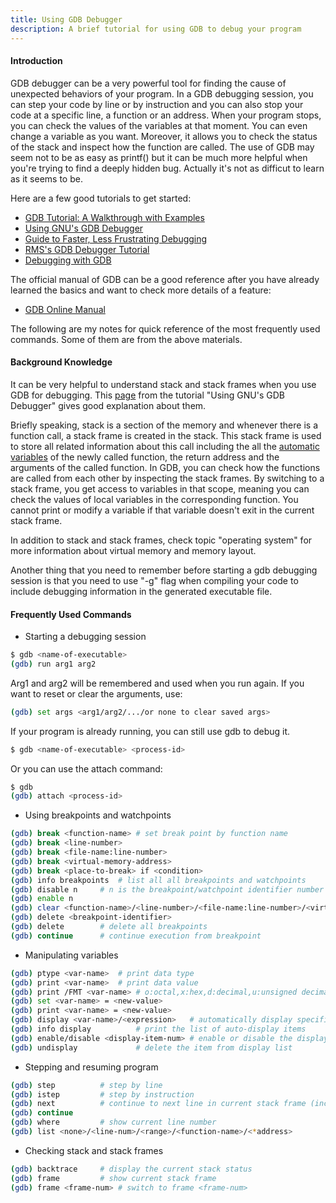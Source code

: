 ```yaml
---
title: Using GDB Debugger
description: A brief tutorial for using GDB to debug your program
---
```


#### Introduction

GDB debugger can be a very powerful tool for finding the cause of unexpected behaviors of your program. In a GDB debugging session, you can step your code by line or by instruction and you can also stop your code at a specific line, a function or an address. When your program stops, you can check the values of the variables at that moment. You can even change a variable as you want. Moreover, it allows you to check the status of the stack and inspect how the function are called. The use of GDB may seem not to be as easy as printf() but it can be much more helpful when you're trying to find a deeply hidden bug. Actually it's not as difficut to learn as it seems to be.

Here are a few good tutorials to get started:

* [GDB Tutorial: A Walkthrough with Examples](http://www.cs.umd.edu/~srhuang/teaching/cmsc212/gdb-tutorial-handout.pdf)
* [Using GNU's GDB Debugger](http://www.dirac.org/linux/gdb/index.php)
* [Guide to Faster, Less Frustrating Debugging](http://heather.cs.ucdavis.edu/~matloff/UnixAndC/CLanguage/Debug.html)
* [RMS's GDB Debugger Tutorial](http://www.unknownroad.com/rtfm/gdbtut/gdbtoc.html)
* [Debugging with GDB](http://www.delorie.com/gnu/docs/gdb/gdb_toc.html)

The official manual of GDB can be a good reference after you have already learned the basics and want to check more details of a feature:

* [GDB Online Manual](https://sourceware.org/gdb/current/onlinedocs/gdb/)

The following are my notes for quick reference of the most frequently used commands. Some of them are from the above materials.

#### Background Knowledge

It can be very helpful to understand stack and stack frames when you use GDB for debugging. This [page](http://www.dirac.org/linux/gdb/02a-Memory_Layout_And_The_Stack.php#wherearewegoingtogo) from the tutorial "Using GNU's GDB Debugger" gives good explanation about them.

Briefly speaking, stack is a section of the memory and whenever there is a function call, a stack frame is created in the stack. This stack frame is used to store all related information about this call including the all the [automatic variables](http://en.wikipedia.org/wiki/Automatic_variable) of the newly called function, the return address and the arguments of the called function. In GDB, you can check how the functions are called from each other by inspecting the stack frames. By switching to a stack frame, you get access to variables in that scope, meaning you can check the values of local variables in the corresponding function. You cannot print or modify a variable if that variable doesn't exit in the current stack frame.

In addition to stack and stack frames, check topic "operating system" for more information about virtual memory and memory layout.

Another thing that you need to remember before starting a gdb debugging session is that you need to use "-g" flag when compiling your code to include debugging information in the generated executable file.

#### Frequently Used Commands

* Starting a debugging session

```bash
$ gdb <name-of-executable>
(gdb) run arg1 arg2
```

Arg1 and arg2 will be remembered and used when you run again. If you want to reset or clear the arguments, use:

```bash
(gdb) set args <arg1/arg2/.../or none to clear saved args>
```

If your program is already running, you can still use gdb to debug it.

```bash
$ gdb <name-of-executable> <process-id>
```

Or you can use the attach command:

```bash
$ gdb
(gdb) attach <process-id>
```

* Using breakpoints and watchpoints

```bash
(gdb) break <function-name> # set break point by function name
(gdb) break <line-number>
(gdb) break <file-name:line-number>
(gdb) break <virtual-memory-address>
(gdb) break <place-to-break> if <condition>
(gdb) info breakpoints	# list all all breakpoints and watchpoints
(gdb) disable n		# n is the breakpoint/watchpoint identifier number from listed info
(gdb) enable n
(gdb) clear <function-name>/<line-number>/<file-name:line-number>/<virtual-memory-address>
(gdb) delete <breakpoint-identifier>
(gdb) delete		# delete all breakpoints
(gdb) continue		# continue execution from breakpoint
```
    
* Manipulating variables

```bash
(gdb) ptype <var-name>	# print data type
(gdb) print <var-name>	# print data value
(gdb) print /FMT <var-name>	# o:octal,x:hex,d:decimal,u:unsigned decimal,t:binary, 	f:float,a:address,c:char
(gdb) set <var-name> = <new-value>
(gdb) print <var-name> = <new-value>
(gdb) display <var-name>/<expression>   # automatically display specified var once program is stopped
(gdb) info display          # print the list of auto-display items
(gdb) enable/disable <display-item-num> # enable or disable the display a var/exp
(gdb) undisplay             # delete the item from display list
```

* Stepping and resuming program

```bash
(gdb) step			# step by line
(gdb) istep			# step by instruction
(gdb) next			# continue to next line in current stack frame (including function)
(gdb) continue
(gdb) where			# show current line number
(gdb) list <none>/<line-num>/<range>/<function-name>/<*address>
```

* Checking stack and stack frames

```bash
(gdb) backtrace		# display the current stack status
(gdb) frame			# show current stack frame
(gdb) frame <frame-num>	# switch to frame <frame-num>
```